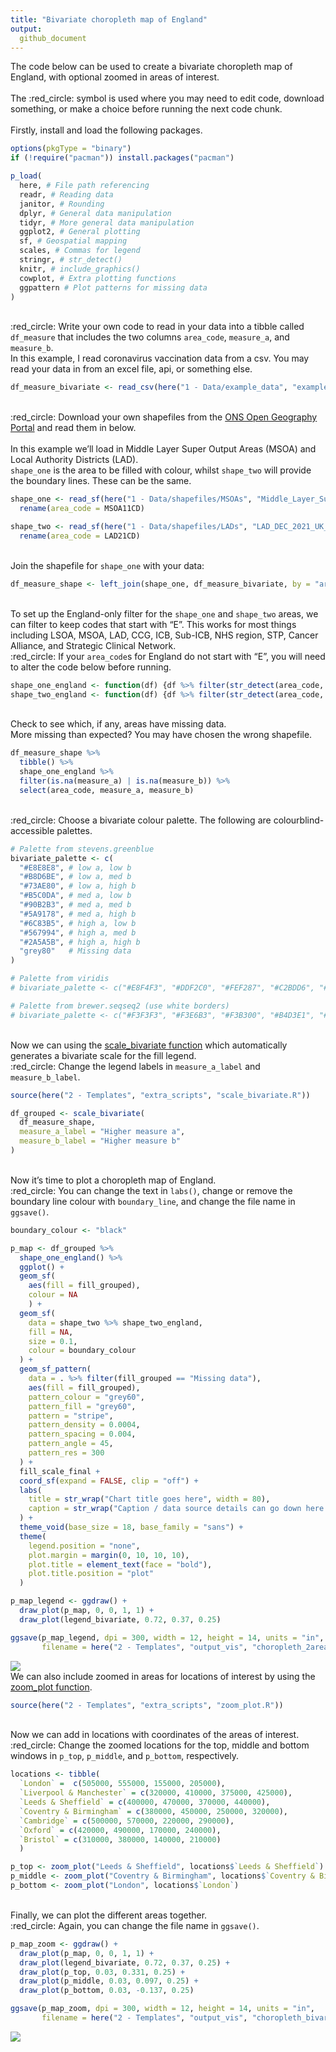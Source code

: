 ```yaml
---
title: "Bivariate choropleth map of England"
output:
  github_document
---
```

The code below can be used to create a bivariate choropleth map of England, with optional zoomed in areas of interest.
\
\
The :red_circle: symbol is used where you may need to edit code, download something, or make a choice before running the next code chunk.
\
\
Firstly, install and load the following packages.
```r
options(pkgType = "binary")
if (!require("pacman")) install.packages("pacman")

p_load(
  here, # File path referencing
  readr, # Reading data
  janitor, # Rounding
  dplyr, # General data manipulation
  tidyr, # More general data manipulation
  ggplot2, # General plotting
  sf, # Geospatial mapping
  scales, # Commas for legend
  stringr, # str_detect()
  knitr, # include_graphics()
  cowplot, # Extra plotting functions
  ggpattern # Plot patterns for missing data
)
```
\
:red_circle: Write your own code to read in your data into a tibble called `df_measure` that includes the two columns `area_code`, `measure_a`, and `measure_b`. 
\
In this example, I read coronavirus vaccination data from a csv. You may read your data in from an excel file, api, or something else.
```r
df_measure_bivariate <- read_csv(here("1 - Data/example_data", "example_data_msoa_bivariate.csv"))
```
\
:red_circle: Download your own shapefiles from the [ONS Open Geography Portal](https://geoportal.statistics.gov.uk/) and read them in below.
\
\
In this example we'll load in Middle Layer Super Output Areas (MSOA) and Local Authority Districts (LAD).
\
`shape_one` is the area to be filled with colour, whilst `shape_two` will provide the boundary lines. These can be the same.
```r
shape_one <- read_sf(here("1 - Data/shapefiles/MSOAs", "Middle_Layer_Super_Output_Areas__December_2011__Boundaries_Full_Clipped__BFC__EW_V3.shp")) %>% 
  rename(area_code = MSOA11CD)

shape_two <- read_sf(here("1 - Data/shapefiles/LADs", "LAD_DEC_2021_UK_BFC.shp")) %>% 
  rename(area_code = LAD21CD)
```
\
Join the shapefile for `shape_one` with your data:
```r
df_measure_shape <- left_join(shape_one, df_measure_bivariate, by = "area_code")
```
\
To set up the England-only filter for the `shape_one` and `shape_two` areas, we can filter to keep codes that start with "E". This works for most things including LSOA, MSOA, LAD, CCG, ICB, Sub-ICB, NHS region, STP, Cancer Alliance, and Strategic Clinical Network.
\
:red_circle: If your `area_code`s for England do not start with "E", you will need to alter the code below before running.
```r
shape_one_england <- function(df) {df %>% filter(str_detect(area_code, "^E"))} # Starts with "E"
shape_two_england <- function(df) {df %>% filter(str_detect(area_code, "^E"))} # Starts with "E"
```
\
Check to see which, if any, areas have missing data.
\
More missing than expected? You may have chosen the wrong shapefile.
```r
df_measure_shape %>% 
  tibble() %>% 
  shape_one_england %>% 
  filter(is.na(measure_a) | is.na(measure_b)) %>% 
  select(area_code, measure_a, measure_b)
```
\
:red_circle: Choose a bivariate colour palette. The following are colourblind-accessible palettes.
```r
# Palette from stevens.greenblue
bivariate_palette <- c(
  "#E8E8E8", # low a, low b
  "#B8D6BE", # low a, med b
  "#73AE80", # low a, high b
  "#B5C0DA", # med a, low b
  "#90B2B3", # med a, med b
  "#5A9178", # med a, high b
  "#6C83B5", # high a, low b
  "#567994", # high a, med b
  "#2A5A5B", # high a, high b
  "grey80"   # Missing data
)

# Palette from viridis
# bivariate_palette <- c("#E8F4F3", "#DDF2C0", "#FEF287", "#C2BDD6", "#85C2C0", "#72CF8E", "#9874A1", "#6380A6", "#21908D", "grey80")

# Palette from brewer.seqseq2 (use white borders)
# bivariate_palette <- c("#F3F3F3", "#F3E6B3", "#F3B300", "#B4D3E1", "#B3B3B3", "#B36600", "#509DC2", "#376387", "#000000", "grey80")
```
\
Now we can using the [scale_bivariate function](https://github.com/DataS-DHSC/geospatial-vis-templates/tree/master/2%20-%20Templates/extra_scripts/scale_bivariate.R) which automatically generates a bivariate scale for the fill legend.
\
:red_circle: Change the legend labels in `measure_a_label` and `measure_b_label`.
```r
source(here("2 - Templates", "extra_scripts", "scale_bivariate.R"))

df_grouped <- scale_bivariate(
  df_measure_shape,
  measure_a_label = "Higher measure a", 
  measure_b_label = "Higher measure b"
)
```
\
Now it's time to plot a choropleth map of England.
\
:red_circle: You can change the text in `labs()`, change or remove the boundary line colour with `boundary_line`, and change the file name in `ggsave()`.
\
```r
boundary_colour <- "black"

p_map <- df_grouped %>%
  shape_one_england() %>%
  ggplot() +
  geom_sf(
    aes(fill = fill_grouped), 
    colour = NA
    ) +
  geom_sf(
    data = shape_two %>% shape_two_england,
    fill = NA,
    size = 0.1,
    colour = boundary_colour
  ) +
  geom_sf_pattern(
    data = . %>% filter(fill_grouped == "Missing data"),
    aes(fill = fill_grouped),
    pattern_colour = "grey60",
    pattern_fill = "grey60",
    pattern = "stripe",
    pattern_density = 0.0004,
    pattern_spacing = 0.004,
    pattern_angle = 45,
    pattern_res = 300
  ) +
  fill_scale_final +
  coord_sf(expand = FALSE, clip = "off") +
  labs(
    title = str_wrap("Chart title goes here", width = 80),
    caption = str_wrap("Caption / data source details can go down here.", width = 80)
  ) +
  theme_void(base_size = 18, base_family = "sans") +
  theme(
    legend.position = "none",
    plot.margin = margin(0, 10, 10, 10),
    plot.title = element_text(face = "bold"),
    plot.title.position = "plot"
  )

p_map_legend <- ggdraw() + 
  draw_plot(p_map, 0, 0, 1, 1) + 
  draw_plot(legend_bivariate, 0.72, 0.37, 0.25)

ggsave(p_map_legend, dpi = 300, width = 12, height = 14, units = "in",
       filename = here("2 - Templates", "output_vis", "choropleth_2area_bivariate.jpeg"))
```
![](output_vis/choropleth_2area_bivariate.jpeg)
\
We can also include zoomed in areas for locations of interest by using the [zoom_plot function](https://github.com/DataS-DHSC/geospatial-vis-templates/tree/master/2%20-%20Templates/extra_scripts/zoom_plot.R).
```r
source(here("2 - Templates", "extra_scripts", "zoom_plot.R"))
```
\
Now we can add in locations with coordinates of the areas of interest.
\
:red_circle: Change the zoomed locations for the top, middle and bottom windows in `p_top`, `p_middle`, and `p_bottom`, respectively.
```r
locations <- tibble(
  `London` =  c(505000, 555000, 155000, 205000),
  `Liverpool & Manchester` = c(320000, 410000, 375000, 425000),
  `Leeds & Sheffield` = c(400000, 470000, 370000, 440000),
  `Coventry & Birmingham` = c(380000, 450000, 250000, 320000),
  `Cambridge` = c(500000, 570000, 220000, 290000),
  `Oxford` = c(420000, 490000, 170000, 240000),
  `Bristol` = c(310000, 380000, 140000, 210000)
  )

p_top <- zoom_plot("Leeds & Sheffield", locations$`Leeds & Sheffield`)
p_middle <- zoom_plot("Coventry & Birmingham", locations$`Coventry & Birmingham`)
p_bottom <- zoom_plot("London", locations$`London`)
```
\
Finally, we can plot the different areas together.
\
:red_circle: Again, you can change the file name in `ggsave()`.
```r
p_map_zoom <- ggdraw() + 
  draw_plot(p_map, 0, 0, 1, 1) + 
  draw_plot(legend_bivariate, 0.72, 0.37, 0.25) + 
  draw_plot(p_top, 0.03, 0.331, 0.25) + 
  draw_plot(p_middle, 0.03, 0.097, 0.25) + 
  draw_plot(p_bottom, 0.03, -0.137, 0.25)

ggsave(p_map_zoom, dpi = 300, width = 12, height = 14, units = "in",
       filename = here("2 - Templates", "output_vis", "choropleth_bivariate_zoom.jpeg"))
```

![](output_vis/choropleth_bivariate_zoom.jpeg)